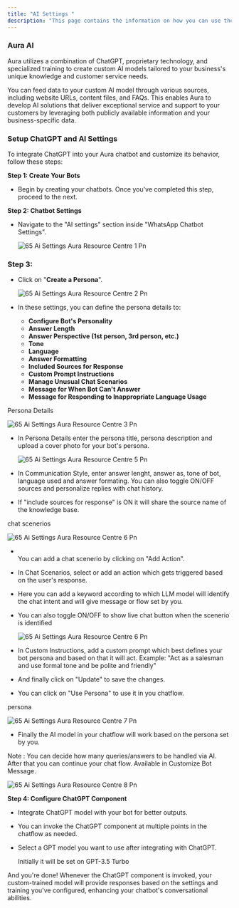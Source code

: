 ```yaml
---
title: "AI Settings "
description: "This page contains the information on how you can use the  Aura AI to enhance your chatbot capabilities."
---
```


### Aura AI

Aura utilizes a combination of ChatGPT, proprietary technology, and specialized training to create custom AI models tailored to your business's unique knowledge and customer service needs.

You can feed data to your custom AI model through various sources, including website URLs, content files, and FAQs. This enables  Aura to develop AI solutions that deliver exceptional service and support to your customers by leveraging both publicly available information and your business-specific data.

### **Setup ChatGPT and AI Settings**

To integrate ChatGPT into your  Aura chatbot and customize its behavior, follow these steps:

**Step 1: Create Your Bots**

- Begin by creating your chatbots. Once you've completed this step, proceed to the next.

**Step 2: Chatbot Settings**

- Navigate to the "AI settings" section inside "WhatsApp Chatbot Settings".

  ![65 Ai Settings  Aura Resource Centre 1 Pn](/images/how-botpenguin-works/whatsapp-ai-setting/65.ai_settings__Aura_resource_centre-1.png)

### Step 3:

- Click on "**Create a Persona**".

  ![65 Ai Settings  Aura Resource Centre 2 Pn](/images/how-botpenguin-works/whatsapp-ai-setting/65.ai_settings__Aura_resource_centre-2.png)
- In these settings, you can define the persona details to:
  - **Configure Bot's Personality**
  - **Answer Length**
  - **Answer Perspective (1st person, 3rd person, etc.)**
  - **Tone**
  - **Language**
  - **Answer Formatting**
  - **Included Sources for Response**
  - **Custom Prompt Instructions**
  - **Manage Unusual Chat Scenarios**
  - **Message for When Bot Can't Answer**
  - **Message for Responding to Inappropriate Language Usage**

Persona Details

![65 Ai Settings  Aura Resource Centre 3 Pn](/images/how-botpenguin-works/whatsapp-ai-setting/65.ai_settings__Aura_resource_centre-3.png)

- In Persona Details enter the persona title, persona description and upload a cover photo for your bot's persona.

  ![65 Ai Settings  Aura Resource Centre 5 Pn](/images/how-botpenguin-works/whatsapp-ai-setting/65.ai_settings__Aura_resource_centre-4.png)
- In Communication Style, enter answer lenght, answer as, tone of bot, language used and answer formating. You can also toggle ON/OFF sources and personalize replies with chat history.
- If "include sources for response" is ON it will share the source name of the knowledge base.

chat scenerios

![65 Ai Settings  Aura Resource Centre 6 Pn](/images/how-botpenguin-works/whatsapp-ai-setting/65.ai_settings__Aura_resource_centre-5.png)

- \
  You can add a chat scenerio by clicking on "Add Action".
- In Chat Scenarios, select or add an action which gets triggered based on the user's response.
- Here you can add a keyword according to which LLM model will identify the chat intent and will give message or flow set by you.
- You can also toggle ON/OFF to show live chat button when the scenerio is identified

  ![65 Ai Settings  Aura Resource Centre 6 Pn](/images/how-botpenguin-works/whatsapp-ai-setting/65.ai_settings__Aura_resource_centre-6.png)
- In Custom Instructions, add a custom prompt which best defines your bot persona and based on that it will act. Example: "Act as a salesman and use formal tone and be polite and friendly"
- And finally click on "Update" to save the changes.
- You can click on "Use Persona" to use it in you chatflow.

persona

![65 Ai Settings  Aura Resource Centre 7 Pn](/images/how-botpenguin-works/whatsapp-ai-setting/65.ai_settings__Aura_resource_centre-7.png)

- Finally the AI model in your chatflow will work based on the persona set by you.

Note : You can decide how many queries/answers to be handled via AI. After that you can continue your chat flow. Available in Customize Bot Message.

![65 Ai Settings  Aura Resource Centre 8 Pn](/images/how-botpenguin-works/whatsapp-ai-setting/65.ai_settings__Aura_resource_centre-8.png)

**Step 4: Configure ChatGPT Component**

- Integrate ChatGPT model with your bot for better outputs.
- You can invoke the ChatGPT component at multiple points in the chatflow as needed.
- Select a GPT model you want to use after integrating with ChatGPT.

  <Info>
    Initially it will be set on GPT-3.5 Turbo
  </Info>

And you're done\! Whenever the ChatGPT component is invoked, your custom-trained model will provide responses based on the settings and training you've configured, enhancing your chatbot's conversational abilities.